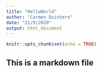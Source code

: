 ```yaml
---
title: "HelloWorld"
author: "Carmen Quintero"
date: "21/9/2020"
output: html_document
---
```


```r
knitr::opts_chunk$set(echo = TRUE)
```
## This is a markdown file
